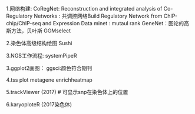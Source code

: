 1.网络构建:
CoRegNet: Reconstruction and integrated analysis of Co-Regulatory Networks : 共调控网络Build Regulatory Network from ChIP-chip/ChIP-seq and Expression Data
minet : mutaul rank 
GeneNet：图论的高斯方法，贝叶斯
GGMselect 

2.染色体高级结构绘图
Sushi

3.NGS工作流程:
systemPipeR

3.ggplot2画图：
ggsci:颜色符合期刊

4.tss plot
metagene
enrichheatmap


5.trackViewer (2017)
# 可显示snp在染色体上的位置

6.karyoploteR (2017染色体)
